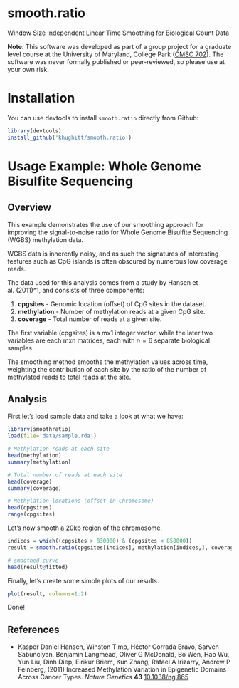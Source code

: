 smooth.ratio
============

Window Size Independent Linear Time Smoothing for Biological Count Data

**Note**: This software was developed as part of a group project for a graduate
level course at the University of Maryland, College Park ([CMSC
702](http://cbcb.umd.edu/~hcorrada/CFG/)). The software was never formally
published or peer-reviewed, so please use at your own risk.

Installation
============

You can use devtools to install `smooth.ratio` directly from Github:

```r
library(devtools)
install_github('khughitt/smooth.ratio')
```

Usage Example: Whole Genome Bisulfite Sequencing
================================================

Overview
--------
This example demonstrates the use of our smoothing approach for improving the
signal-to-noise ratio for Whole Genome Bisulfite Sequencing (WGBS) methylation
data.

WGBS data is inherently noisy, and as such the signatures of interesting
features such as CpG islands is often obscured by numerous low coverage
reads.

The data used for this analysis comes from a study by Hansen et al. (2011)^1,
and consists of three components:

1. **cpgsites** - Genomic location (offset) of CpG sites in the dataset.
2. **methylation** - Number of methylation reads at a given CpG site.
3. **coverage** - Total number of reads at a given site.

The first variable (cpgsites) is a mx1 integer vector, while the later two
variables are each mxn matrices, each with $n = 6$ separate biological samples.

The smoothing method smooths the methylation values across time, weighting
the contribution of each site by the ratio of the number of methylated reads
to total reads at the site.

Analysis
--------
First let's load sample data and take a look at what we have:
```r
library(smoothratio)
load(file='data/sample.rda')

# Methylation reads at each site
head(methylation)
summary(methylation)

# Total number of reads at each site
head(coverage)
summary(coverage)

# Methylation locations (offset in Chromosome)
head(cpgsites)
range(cpgsites)
```

Let's now smooth a 20kb region of the chromosome.
```r
indices = which((cpgsites > 830000) & (cpgsites < 850000))
result = smooth.ratio(cpgsites[indices], methylation[indices,], coverage[indices,], sigma_d=250)

# smoothed curve
head(result@fitted)
```

Finally, let's create some simple plots of our results.

```r
plot(result, columns=1:2)
```

Done!

References
----------
- Kasper Daniel Hansen, Winston Timp, Héctor Corrada Bravo, Sarven Sabunciyan, Benjamin Langmead, Oliver G McDonald, Bo Wen, Hao Wu, Yun Liu, Dinh Diep, Eirikur Briem, Kun Zhang, Rafael A Irizarry, Andrew P Feinberg,   (2011) Increased Methylation Variation in Epigenetic Domains Across Cancer Types.  *Nature Genetics*  **43**  [10.1038/ng.865](http://dx.doi.org/10.1038/ng.865)

